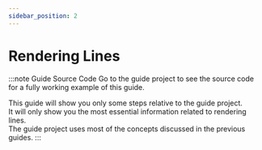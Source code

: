 ```yaml
---
sidebar_position: 2
---
```



# Rendering Lines

:::note Guide Source Code
Go to the <GuideLink projectName="Lines" version="v1.0.0-preview.36"/> guide project to see the source code for a fully working example of this guide.

This guide will show you only some steps relative to the guide project.  
It will only show you the most essential information related to rendering lines.  
The guide project uses most of the concepts discussed in the previous guides.
:::